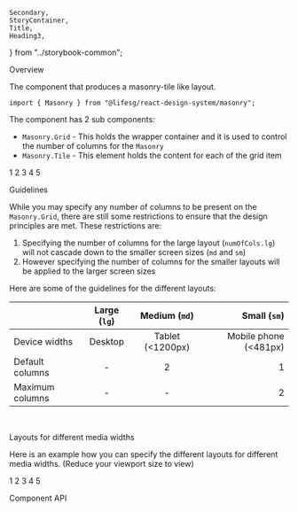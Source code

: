     Secondary,
    StoryContainer,
    Title,
    Heading3,
} from "../storybook-common";

<Meta title="Modules/Masonry" component={Masonry} />

<Title>Masonry</Title>

<Secondary>Overview</Secondary>

The component that produces a masonry-tile like layout.

```tsx
import { Masonry } from "@lifesg/react-design-system/masonry";
```

The component has 2 sub components:

-   `Masonry.Grid` - This holds the wrapper container and it is used to control the number of columns for the `Masonry`
-   `Masonry.Tile` - This element holds the content for each of the grid item

<Canvas>
    <Story name="Masonry" withSource="none">
        <StoryContainer>
            <Masonry.Grid numOfCols={{ lg: 3 }}>
                <Masonry.Tile startLg={1} colsLg={1}>
                    <DemoContainer>1</DemoContainer>
                </Masonry.Tile>
                <Masonry.Tile colsLg={2}>
                    <DemoContainer>2</DemoContainer>
                </Masonry.Tile>
                <Masonry.Tile colsLg={3}>
                    <DemoContainer>3</DemoContainer>
                </Masonry.Tile>
                <Masonry.Tile colsLg={2}>
                    <DemoContainer>4</DemoContainer>
                </Masonry.Tile>
                <Masonry.Tile>
                    <DemoContainer>5</DemoContainer>
                </Masonry.Tile>
            </Masonry.Grid>
        </StoryContainer>
    </Story>
</Canvas>

<Heading3>Guidelines</Heading3>

While you may specify any number of columns to be present on the `Masonry.Grid`, there are still
some restrictions to ensure that the design principles are met. These restrictions are:

1. Specifying the number of columns for the large layout (`numOfCols.lg`) will not cascade down to the
   smaller screen sizes (`md` and `sm`)
2. However specifying the number of columns for the smaller layouts will be applied to the larger screen sizes

Here are some of the guidelines for the different layouts:

|                 | Large (`lg`) |  Medium (`md`)   |          Small (`sm`) |
| --------------- | :----------: | :--------------: | --------------------: |
| Device widths   |   Desktop    | Tablet (<1200px) | Mobile phone (<481px) |
| Default columns |      -       |        2         |                     1 |
| Maximum columns |      -       |        -         |                     2 |

<br />

<Heading3>Layouts for different media widths</Heading3>

Here is an example how you can specify the different layouts for different media widths. (Reduce your viewport size to view)

<Preview>
    <Story name="Different media widths">
        <StoryContainer>
            <Masonry.Grid numOfCols={{ lg: 4, md: 3, sm: 2 }}>
                <Masonry.Tile startLg={1} colsLg={1}>
                    <DemoContainer>1</DemoContainer>
                </Masonry.Tile>
                <Masonry.Tile colsLg={1} colsMd={2}>
                    <DemoContainer>2</DemoContainer>
                </Masonry.Tile>
                <Masonry.Tile colsLg={1} colsMd={3}>
                    <DemoContainer>3</DemoContainer>
                </Masonry.Tile>
                <Masonry.Tile colsLg={1} colsMd={2}>
                    <DemoContainer>4</DemoContainer>
                </Masonry.Tile>
                <Masonry.Tile colsSm={2} colsMd={1} colsLg={2}>
                    <DemoContainer>5</DemoContainer>
                </Masonry.Tile>
            </Masonry.Grid>
        </StoryContainer>
    </Story>
</Preview>

<Secondary>Component API</Secondary>

<PropsTable />
